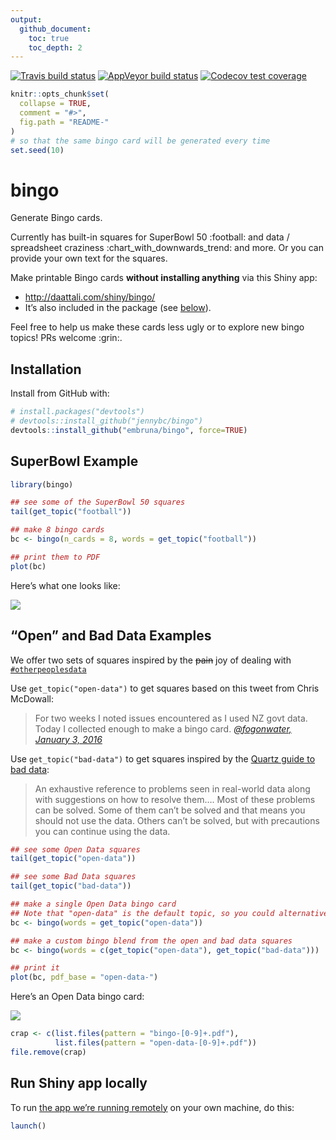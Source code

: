```yaml
---
output:
  github_document:
    toc: true
    toc_depth: 2
---
```


<!-- README.md is generated from README.Rmd. Please edit that file -->

<!-- badges: start -->
[![Travis build status](https://travis-ci.org/jennybc/bingo.svg?branch=master)](https://travis-ci.org/jennybc/bingo)
[![AppVeyor build status](https://ci.appveyor.com/api/projects/status/github/jennybc/bingo?branch=master&svg=true)](https://ci.appveyor.com/project/jennybc/bingo)
[![Codecov test coverage](https://codecov.io/gh/jennybc/bingo/branch/master/graph/badge.svg)](https://codecov.io/gh/jennybc/bingo?branch=master)
<!-- badges: end -->

```r
knitr::opts_chunk$set(
  collapse = TRUE,
  comment = "#>",
  fig.path = "README-"
)
# so that the same bingo card will be generated every time
set.seed(10)
```

# bingo

Generate Bingo cards.

Currently has built-in squares for SuperBowl 50 :football: and data / spreadsheet craziness :chart_with_downwards_trend: and more. Or you can provide your own text for the squares.

Make printable Bingo cards **without installing anything** via this Shiny app:

  * <http://daattali.com/shiny/bingo/>
  * It's also included in the package (see [below](#run-shiny-app-locally)).
  
Feel free to help us make these cards less ugly or to explore new bingo topics! PRs welcome :grin:.

## Installation

Install from GitHub with:

```r
# install.packages("devtools")
# devtools::install_github("jennybc/bingo")
devtools::install_github("embruna/bingo", force=TRUE)
```

## SuperBowl Example

```r
library(bingo)

## see some of the SuperBowl 50 squares
tail(get_topic("football"))

## make 8 bingo cards
bc <- bingo(n_cards = 8, words = get_topic("football"))

## print them to PDF
plot(bc)
```

Here's what one looks like:

![](img/bingo-01-superbowl-50-2016.png)

## "Open" and Bad Data Examples

We offer two sets of squares inspired by the ~~pain~~ joy of dealing with [`#otherpeoplesdata`](https://twitter.com/search?q=%23otherpeoplesdata&src=tyah)

Use `get_topic("open-data")` to get squares based on this tweet from Chris McDowall:

> For two weeks I noted issues encountered as I used NZ govt data. Today I collected enough to make a bingo card. *[\@fogonwater, January 3, 2016](https://twitter.com/fogonwater/status/683785398112260097)*

Use `get_topic("bad-data")` to get squares inspired by the [Quartz guide to bad data](https://github.com/Quartz/bad-data-guide):

> An exhaustive reference to problems seen in real-world data along with suggestions on how to resolve them.... Most of these problems can be solved. Some of them can't be solved and that means you should not use the data. Others can't be solved, but with precautions you can continue using the data.

```r
## see some Open Data squares
tail(get_topic("open-data"))

## see some Bad Data squares
tail(get_topic("bad-data"))

## make a single Open Data bingo card
## Note that "open-data" is the default topic, so you could alternatively use: bc <- bingo().
bc <- bingo(words = get_topic("open-data"))

## make a custom bingo blend from the open and bad data squares
bc <- bingo(words = c(get_topic("open-data"), get_topic("bad-data")))

## print it
plot(bc, pdf_base = "open-data-")
```

Here's an Open Data bingo card:

![](img/bingo-01-open-data.png)

```r
crap <- c(list.files(pattern = "bingo-[0-9]+.pdf"),
          list.files(pattern = "open-data-[0-9]+.pdf"))
file.remove(crap)
```

## Run Shiny app locally

To run [the app we're running remotely](http://daattali.com/shiny/bingo/) on your own machine, do this:

```r
launch()
```

